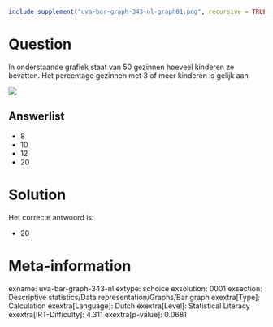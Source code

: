 ```r
include_supplement("uva-bar-graph-343-nl-graph01.png", recursive = TRUE)
```

Question
========

In onderstaande grafiek staat van 50 gezinnen hoeveel kinderen ze
bevatten. Het percentage gezinnen met 3 of meer kinderen is gelijk aan


![](uva-bar-graph-343-nl-graph01.png)

Answerlist
----------

* 8
* 10
* 12
* 20

Solution
========

Het correcte antwoord is: 

* 20

Meta-information
================
exname: uva-bar-graph-343-nl
extype: schoice
exsolution: 0001
exsection: Descriptive statistics/Data representation/Graphs/Bar graph
exextra[Type]: Calculation
exextra[Language]: Dutch
exextra[Level]: Statistical Literacy
exextra[IRT-Difficulty]: 4.311
exextra[p-value]: 0.0681
